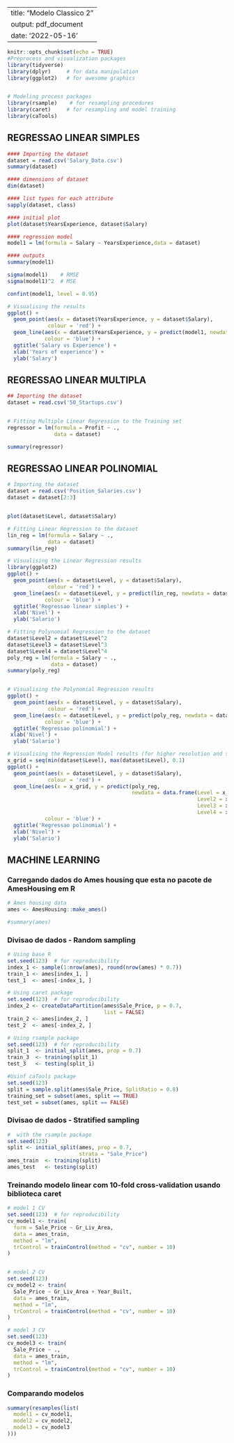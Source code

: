 
---
title: "Modelo Classico 2"
output: pdf_document
date: '2022-05-16'
---

  
```r
knitr::opts_chunk$set(echo = TRUE)
#Preprocess and visualization packages
library(tidyverse)
library(dplyr)     # for data manipulation
library(ggplot2)   # for awesome graphics


# Modeling process packages
library(rsample)    # for resampling procedures
library(caret)     # for resampling and model training
library(caTools)

```

## REGRESSAO LINEAR SIMPLES

```r
#### Importing the dataset
dataset = read.csv('Salary_Data.csv')
summary(dataset)
```

```r
#### dimensions of dataset
dim(dataset)
```

```r
#### list types for each attribute
sapply(dataset, class)
```

```r
#### initial plot
plot(dataset$YearsExperience, dataset$Salary)
```

```r
#### regression model
model1 = lm(formula = Salary ~ YearsExperience,data = dataset)
```

```r
#### outputs
summary(model1)

sigma(model1)    # RMSE
sigma(model1)^2  # MSE

confint(model1, level = 0.95)
```

```r
# Visualising the results
ggplot() +
  geom_point(aes(x = dataset$YearsExperience, y = dataset$Salary),
             colour = 'red') +
  geom_line(aes(x = dataset$YearsExperience, y = predict(model1, newdata = dataset)),
            colour = 'blue') +
  ggtitle('Salary vs Experience') +
  xlab('Years of experience') +
  ylab('Salary')

```





## REGRESSAO LINEAR MULTIPLA
```r
## Importing the dataset
dataset = read.csv('50_Startups.csv')


# Fitting Multiple Linear Regression to the Training set
regressor = lm(formula = Profit ~ .,
               data = dataset)

summary(regressor)
```


## REGRESSAO LINEAR POLINOMIAL
```r
# Importing the dataset
dataset = read.csv('Position_Salaries.csv')
dataset = dataset[2:3]


plot(dataset$Level, dataset$Salary)

# Fitting Linear Regression to the dataset
lin_reg = lm(formula = Salary ~ .,
             data = dataset)
summary(lin_reg)

# Visualising the Linear Regression results
library(ggplot2)
ggplot() +
  geom_point(aes(x = dataset$Level, y = dataset$Salary),
             colour = 'red') +
  geom_line(aes(x = dataset$Level, y = predict(lin_reg, newdata = dataset)),
            colour = 'blue') +
  ggtitle('Regressao linear simples') +
  xlab('Nivel') +
  ylab('Salario')
```


```r
# Fitting Polynomial Regression to the dataset
dataset$Level2 = dataset$Level^2
dataset$Level3 = dataset$Level^3
dataset$Level4 = dataset$Level^4
poly_reg = lm(formula = Salary ~ .,
              data = dataset)
summary(poly_reg)


# Visualising the Polynomial Regression results
ggplot() +
  geom_point(aes(x = dataset$Level, y = dataset$Salary),
             colour = 'red') +
  geom_line(aes(x = dataset$Level, y = predict(poly_reg, newdata = dataset)),
            colour = 'blue') +
  ggtitle('Regressao polinomial') +
 xlab('Nivel') +
  ylab('Salario')

# Visualising the Regression Model results (for higher resolution and smoother curve)
x_grid = seq(min(dataset$Level), max(dataset$Level), 0.1)
ggplot() +
  geom_point(aes(x = dataset$Level, y = dataset$Salary),
             colour = 'red') +
  geom_line(aes(x = x_grid, y = predict(poly_reg,
                                        newdata = data.frame(Level = x_grid,
                                                             Level2 = x_grid^2,
                                                             Level3 = x_grid^3,
                                                             Level4 = x_grid^4))),
            colour = 'blue') +
  ggtitle('Regressao polinomial') +
  xlab('Nivel') +
  ylab('Salario')

```

## MACHINE LEARNING
### Carregando dados do Ames housing que esta no pacote de AmesHousing em R
```r
# Ames housing data
ames <- AmesHousing::make_ames()

#summary(ames)
```

### Divisao de dados - Random sampling

```r
# Using base R
set.seed(123)  # for reproducibility
index_1 <- sample(1:nrow(ames), round(nrow(ames) * 0.7))
train_1 <- ames[index_1, ]
test_1  <- ames[-index_1, ]

# Using caret package
set.seed(123)  # for reproducibility
index_2 <- createDataPartition(ames$Sale_Price, p = 0.7, 
                               list = FALSE)
train_2 <- ames[index_2, ]
test_2  <- ames[-index_2, ]

# Using rsample package
set.seed(123)  # for reproducibility
split_1  <- initial_split(ames, prop = 0.7)
train_3  <- training(split_1)
test_3   <- testing(split_1)

#Usinf caTools package
set.seed(123)
split = sample.split(ames$Sale_Price, SplitRatio = 0.8)
training_set = subset(ames, split == TRUE)
test_set = subset(ames, split == FALSE)

```

### Divisao de dados - Stratified sampling

```r
#  with the rsample package
set.seed(123)
split <- initial_split(ames, prop = 0.7, 
                       strata = "Sale_Price")
ames_train  <- training(split)
ames_test   <- testing(split)

```



### Treinando modelo linear com 10-fold cross-validation usando biblioteca caret


```r

# model 1 CV
set.seed(123)  # for reproducibility
cv_model1 <- train(
  form = Sale_Price ~ Gr_Liv_Area, 
  data = ames_train, 
  method = "lm",
  trControl = trainControl(method = "cv", number = 10)
)


# model 2 CV
set.seed(123)
cv_model2 <- train(
  Sale_Price ~ Gr_Liv_Area + Year_Built, 
  data = ames_train, 
  method = "lm",
  trControl = trainControl(method = "cv", number = 10)
)

# model 3 CV
set.seed(123)
cv_model3 <- train(
  Sale_Price ~ ., 
  data = ames_train, 
  method = "lm",
  trControl = trainControl(method = "cv", number = 10)
)

```

### Comparando modelos
```r
summary(resamples(list(
  model1 = cv_model1, 
  model2 = cv_model2, 
  model3 = cv_model3
)))
```
